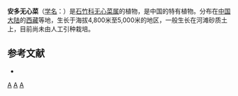 {{Speciesbox
| taxon = Arenaria(植物) amdoensis
| binomial_authority = L. H. Zhou
}}

'''安多无心菜'''（[[学名|学名]]：{{lang|la|''Arenaria amdoensis''}}）是[[石竹科|石竹科]][[无心菜属|无心菜属]]的植物，是中国的特有植物。分布在[[中国大陆|中国大陆]]的[[西藏|西藏]]等地，生长于海拔4,800米至5,000米的地区，一般生长在河滩砂质土上，目前尚未由人工引种栽培。

== 参考文献 ==
<div class="references-small">
* {{cite web| url =http://www.bioinfo.cn/db05/KmzwSpecies.php?action=view&id=2585| title =安多无心菜| work =《中国高等植物数据库全库》| publisher =中国科学院微生物研究所| author =昆明植物研究所| accessdate =2009-02-23| deadurl =yes| archiveurl =https://web.archive.org/web/20160305070657/http://www.bioinfo.cn/db05/KmzwSpecies.php?action=view&id=2585| archivedate =2016-03-05}}
</div>
{{Taxonbar|from=Q10946525}}

[[Category:无心菜属|A]]
[[Category:中国特有植物|A]]
[[Category:西藏植物|A]]